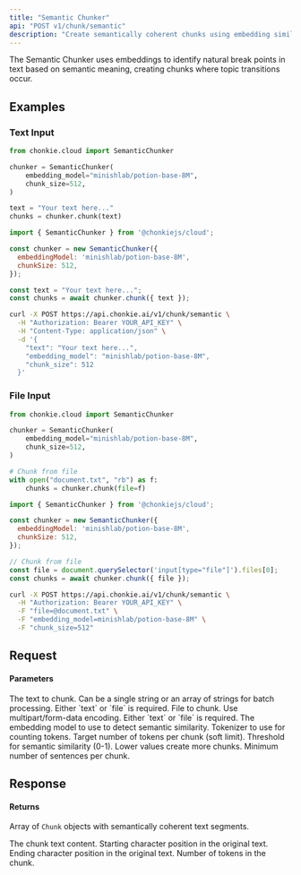 ```yaml
---
title: "Semantic Chunker"
api: "POST v1/chunk/semantic"
description: "Create semantically coherent chunks using embedding similarity"
---
```


The Semantic Chunker uses embeddings to identify natural break points in text based on semantic meaning, creating chunks where topic transitions occur.

## Examples

### Text Input

<CodeGroup>

```python Python
from chonkie.cloud import SemanticChunker

chunker = SemanticChunker(
    embedding_model="minishlab/potion-base-8M",
    chunk_size=512,
)

text = "Your text here..."
chunks = chunker.chunk(text)
```

```javascript JavaScript
import { SemanticChunker } from '@chonkiejs/cloud';

const chunker = new SemanticChunker({
  embeddingModel: 'minishlab/potion-base-8M',
  chunkSize: 512,
});

const text = "Your text here...";
const chunks = await chunker.chunk({ text });
```

```bash cURL
curl -X POST https://api.chonkie.ai/v1/chunk/semantic \
  -H "Authorization: Bearer YOUR_API_KEY" \
  -H "Content-Type: application/json" \
  -d '{
    "text": "Your text here...",
    "embedding_model": "minishlab/potion-base-8M",
    "chunk_size": 512
  }'
```

</CodeGroup>

### File Input

<CodeGroup>

```python Python
from chonkie.cloud import SemanticChunker

chunker = SemanticChunker(
    embedding_model="minishlab/potion-base-8M",
    chunk_size=512,
)

# Chunk from file
with open("document.txt", "rb") as f:
    chunks = chunker.chunk(file=f)
```

```javascript JavaScript
import { SemanticChunker } from '@chonkiejs/cloud';

const chunker = new SemanticChunker({
  embeddingModel: 'minishlab/potion-base-8M',
  chunkSize: 512,
});

// Chunk from file
const file = document.querySelector('input[type="file"]').files[0];
const chunks = await chunker.chunk({ file });
```

```bash cURL
curl -X POST https://api.chonkie.ai/v1/chunk/semantic \
  -H "Authorization: Bearer YOUR_API_KEY" \
  -F "file=@document.txt" \
  -F "embedding_model=minishlab/potion-base-8M" \
  -F "chunk_size=512"
```

</CodeGroup>

## Request

#### Parameters

<ParamField path="text" type="string | string[]">
  The text to chunk. Can be a single string or an array of strings for batch processing. Either `text` or `file` is required.
</ParamField>

<ParamField path="file" type="file">
  File to chunk. Use multipart/form-data encoding. Either `text` or `file` is required.
</ParamField>

<ParamField path="embedding_model" type="string" default="minishlab/potion-base-8M">
  The embedding model to use to detect semantic similarity.
</ParamField>

<ParamField path="tokenizer" type="string" default="gpt2">
  Tokenizer to use for counting tokens.
</ParamField>

<ParamField path="chunk_size" type="integer" default="512">
  Target number of tokens per chunk (soft limit).
</ParamField>

<ParamField path="threshold" type="float" default="0.8">
  Threshold for semantic similarity (0-1). Lower values create more chunks.
</ParamField>

<ParamField path="min_sentences_per_chunk" type="integer" default="1">
  Minimum number of sentences per chunk.
</ParamField>

## Response

#### Returns

Array of `Chunk` objects with semantically coherent text segments.

<ResponseField name="text" type="string">
  The chunk text content.
</ResponseField>

<ResponseField name="start_index" type="integer">
  Starting character position in the original text.
</ResponseField>

<ResponseField name="end_index" type="integer">
  Ending character position in the original text.
</ResponseField>

<ResponseField name="token_count" type="integer">
  Number of tokens in the chunk.
</ResponseField>


